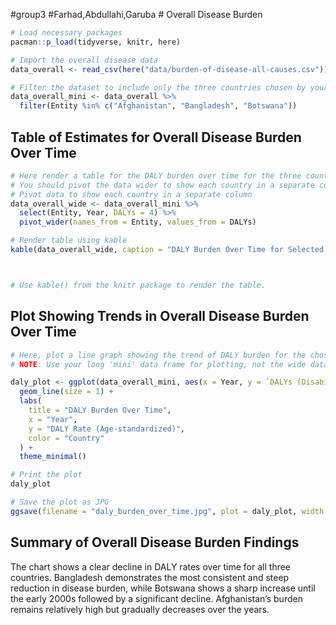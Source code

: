 #group3
#Farhad,Abdullahi,Garuba
# Overall Disease Burden

```r
# Load necessary packages
pacman::p_load(tidyverse, knitr, here)

# Import the overall disease data
data_overall <- read_csv(here("data/burden-of-disease-all-causes.csv"))
```

```r
# Filter the dataset to include only the three countries chosen by your group.
data_overall_mini <- data_overall %>%
  filter(Entity %in% c("Afghanistan", "Bangladesh", "Botswana"))
```

## Table of Estimates for Overall Disease Burden Over Time

```r
# Here render a table for the DALY burden over time for the three countries. 
# You should pivot the data wider to show each country in a separate column.
# Pivot data to show each country in a separate column
data_overall_wide <- data_overall_mini %>%
  select(Entity, Year, DALYs = 4) %>%
  pivot_wider(names_from = Entity, values_from = DALYs)

# Render table using kable
kable(data_overall_wide, caption = "DALY Burden Over Time for Selected Countries")



# Use kable() from the knitr package to render the table.
```

## Plot Showing Trends in Overall Disease Burden Over Time

```r
# Here, plot a line graph showing the trend of DALY burden for the chosen countries over time. You can use ggplot2 to create this plot. Each country's line should be a different color.
# NOTE: Use your long 'mini' data frame for plotting, not the wide data used for the table. 

daly_plot <- ggplot(data_overall_mini, aes(x = Year, y = `DALYs (Disability-Adjusted Life Years) - All causes - Sex: Both - Age: Age-standardized (Rate)`, color = Entity)) +
  geom_line(size = 1) +
  labs(
    title = "DALY Burden Over Time",
    x = "Year",
    y = "DALY Rate (Age-standardized)",
    color = "Country"
  ) +
  theme_minimal()

# Print the plot
daly_plot

# Save the plot as JPG
ggsave(filename = "daly_burden_over_time.jpg", plot = daly_plot, width = 10, height = 6, dpi = 300)


```

## Summary of Overall Disease Burden Findings

The chart shows a clear decline in DALY rates over time for all three countries. Bangladesh demonstrates the most consistent and steep reduction in disease burden, while Botswana shows a sharp increase until the early 2000s followed by a significant decline. Afghanistan’s burden remains relatively high but gradually decreases over the years.
